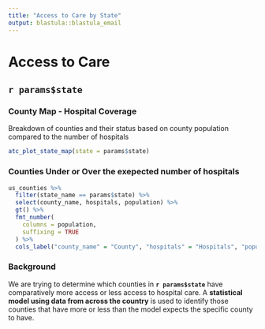 ```yaml
---
title: "Access to Care by State"
output: blastula::blastula_email
---
```


#  Access to Care 
## `r params$state`

### County Map - Hospital Coverage

Breakdown of counties and their status based on county population compared to the number of hospitals

```r
atc_plot_state_map(state = params$state)
```

### Counties Under or Over the exepected number of hospitals

```r
us_counties %>% 
  filter(state_name == params$state) %>% 
  select(county_name, hospitals, population) %>% 
  gt() %>% 
  fmt_number(
    columns = population,
    suffixing = TRUE
  ) %>% 
  cols_label("county_name" = "County", "hospitals" = "Hospitals", "population" = "Population")
```

### Background

We are trying to determine which counties in **`r params$state`** have comparatively more access or less access to hospital care. A **statistical model using data from across the country** is used to identify those counties that have more or less than the model expects the specific county to have.

